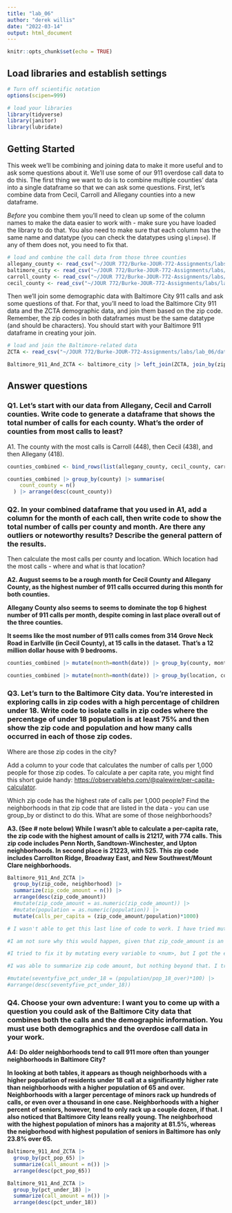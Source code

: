 ```yaml
---
title: "lab_06"
author: "derek willis"
date: "2022-03-14"
output: html_document
---
```


```r
knitr::opts_chunk$set(echo = TRUE)
```

## Load libraries and establish settings

```r
# Turn off scientific notation
options(scipen=999)

# load your libraries
library(tidyverse)
library(janitor)
library(lubridate)
```

## Getting Started

This week we'll be combining and joining data to make it more useful and to ask some questions about it. We'll use some of our 911 overdose call data to do this. The first thing we want to do is to combine multiple counties' data into a single dataframe so that we can ask some questions. First, let's combine data from Cecil, Carroll and Allegany counties into a new dataframe.

*Before* you combine them you'll need to clean up some of the column names to make the data easier to work with - make sure you have loaded the library to do that. You also need to make sure that each column has the same name and datatype (you can check the datatypes using `glimpse`). If any of them does not, you need to fix that.

```r
# load and combine the call data from those three counties
allegany_county <- read_csv("~/JOUR 772/Burke-JOUR-772-Assignments/labs/lab_06/data/allegany_911.csv") |> clean_names()
baltimore_city <- read_csv("~/JOUR 772/Burke-JOUR-772-Assignments/labs/lab_06/data/baltimore_911.csv") |> clean_names() |> mutate(zip_code = as.character(zip_code))
carroll_county <- read_csv("~/JOUR 772/Burke-JOUR-772-Assignments/labs/lab_06/data/carroll_911.csv") |> clean_names()
cecil_county <- read_csv("~/JOUR 772/Burke-JOUR-772-Assignments/labs/lab_06/data/cecil_911.csv") |> clean_names() 
```

Then we'll join some demographic data with Baltimore City 911 calls and ask some questions of that. For that, you'll need to load the Baltimore City 911 data and the ZCTA demographic data, and join them based on the zip code. Remember, the zip codes in both dataframes must be the same datatype (and should be characters). You should start with your Baltimore 911 dataframe in creating your join.

```r
# load and join the Baltimore-related data
ZCTA <- read_csv("~/JOUR 772/Burke-JOUR-772-Assignments/labs/lab_06/data/maryland_zcta.csv") |> clean_names() |> mutate(zcta5n = as.character(zcta5n))

Baltimore_911_And_ZCTA <- baltimore_city |> left_join(ZCTA, join_by(zip_code == zcta5n)) 
```

## Answer questions

### Q1. Let's start with our data from Allegany, Cecil and Carroll counties. Write code to generate a dataframe that shows the total number of calls for each county. What's the order of counties from most calls to least?

A1. The county with the most calls is Carroll (448), then Cecil (438), and then Allegany (418).

```r
counties_combined <- bind_rows(list(allegany_county, cecil_county, carroll_county))

counties_combined |> group_by(county) |> summarise(
    count_county = n()
  ) |> arrange(desc(count_county))
```

### Q2. In your combined dataframe that you used in A1, add a column for the month of each call, then write code to show the total number of calls per county and month. Are there any outliers or noteworthy results? Describe the general pattern of the results.

Then calculate the most calls per county and location. Which location had the most calls - where and what is that location?

**A2. August seems to be a rough month for Cecil County and Allegany County, as the highest number of 911 calls occurred during this month for both counties.**

**Allegany County also seems to seems to dominate the top 6 highest number of 911 calls per month, despite coming in last place overall out of the three counties.**

**It seems like the most number of 911 calls comes from 314 Grove Neck Road in Earlville (in Cecil County), at 15 calls in the dataset.** **That's a 12 million dollar house with 9 bedrooms.**

```r
counties_combined |> mutate(month=month(date)) |> group_by(county, month) |> summarize(county_month = n()) |> arrange(desc(county_month))

counties_combined |> mutate(month=month(date)) |> group_by(location, county) |> summarize(location_amount = n()) |> arrange(desc(location_amount))
```

### Q3. Let's turn to the Baltimore City data. You're interested in exploring calls in zip codes with a high percentage of children under 18. Write code to isolate calls in zip codes where the percentage of under 18 population is at least 75% and then show the zip code and population and how many calls occurred in each of those zip codes.

Where are those zip codes in the city?

Add a column to your code that calculates the number of calls per 1,000 people for those zip codes. To calculate a per capita rate, you might find this short guide handy: [https://observablehq.com/\@palewire/per-capita-calculator](https://observablehq.com/@palewire/per-capita-calculator){.uri}.

Which zip code has the highest rate of calls per 1,000 people? Find the neighborhoods in that zip code that are listed in the data - you can use group_by or distinct to do this. What are some of those neighborhoods?

**A3. (See \# note below) While I wasn't able to calculate a per-capita rate, the zip code with the highest amount of calls is 21217, with 774 calls. This zip code includes Penn North, Sandtown-Winchester, and Upton neighborhoods. In second place is 21223, with 525. This zip code includes Carrollton Ridge, Broadway East, and New Southwest/Mount Clare neighborhoods.**

```r

Baltimore_911_And_ZCTA |> 
  group_by(zip_code, neighborhood) |> 
  summarize(zip_code_amount = n()) |>
  arrange(desc(zip_code_amount)) 
  #mutate(zip_code_amount = as.numeric(zip_code_amount)) |>
  #mutate(population = as.numeric(population)) |>
  mutate(calls_per_capita = (zip_code_amount/population)*1000)

# I wasn't able to get this last line of code to work. I have tried mutating all the variables (zip_code and zip_code amount) to numeric but it still gives the error "non-numeric argument to binary operator." 

#I am not sure why this would happen, given that zip_code_amount is an <int> and population is <num>, and according to Google <int> is a subsection of <num>. Not sure why it refused to treat one or the other as a number for my math problem. 

#I tried to fix it by mutating every variable to <num>, but I got the error that for my population = as.numeric(population) function, 'list' object cannot be coerced to type 'double'. Google's solution of unlist did not help either. 

#I was able to summarize zip code amount, but nothing beyond that. I tried all I could, but it wouldn't cooperate so here is what the rest of the code would theoretically look like if the last line worked:

#mutate(seventyfive_pct_under_18 = (population/pop_18_over)*100) |>
#arrange(desc(seventyfive_pct_under_18))

```

### Q4. Choose your own adventure: I want you to come up with a question you could ask of the Baltimore City data that combines both the calls and the demographic information. You must use both demographics and the overdose call data in your work.

**A4: Do older neighborhoods tend to call 911 more often than younger neighborhoods in Baltimore City?**

**In looking at both tables, it appears as though neighborhoods with a higher population of residents under 18 call at a significantly higher rate than neighborhoods with a higher population of 65 and over. Neighborhoods with a larger percentage of minors rack up hundreds of calls, or even over a thousand in one case. Neighborhoods with a higher percent of seniors, however, tend to only rack up a couple dozen, if that. I also noticed that Baltimore City leans really young. The neighborhood with the highest population of minors has a majority at 81.5%, whereas the neigborhood with highest population of seniors in Baltimore has only 23.8% over 65.**

```r
Baltimore_911_And_ZCTA |>
  group_by(pct_pop_65) |>
  summarize(call_amount = n()) |>
  arrange(desc(pct_pop_65))

Baltimore_911_And_ZCTA |>
  group_by(pct_under_18) |>
  summarize(call_amount = n()) |>
  arrange(desc(pct_under_18))
```
